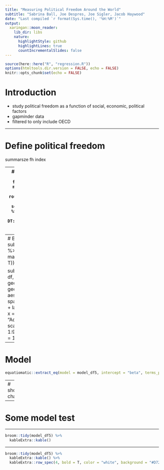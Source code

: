 ```yaml
---
title: "Measuring Political Freedom Around the World"
subtitle: "Sabrina Ball, Joe Despres, Joe Sigler, Jacob Haywood"
date: "Last compiled `r format(Sys.time(), '%H:%M')`"
output:
  xaringan::moon_reader:
    lib_dir: libs
    nature:
      highlightStyle: github
      highlightLines: true
      countIncrementalSlides: false
---
```


```r
source(here::here("R", "regression.R"))
options(htmltools.dir.version = FALSE, echo = FALSE)
knitr::opts_chunk$set(echo = FALSE)
```

# Introduction
- study political freedom as a function of social, economic, political factors
- gapminder data
- filtered to only include OECD

---

# Define political freedom
summarsze fh index

---
# Best Subsets
```r
subsets %>% 
  group_by(df) %>% 
  filter(adj.r.squared == max(adj.r.squared)) %>% 
  mutate_if(is.numeric, round, 3) %>% 
  rename(a_rsq = adj.r.squared) %>% 
  select(df, a_rsq, model) %>% 
  arrange(desc(a_rsq)) %>% 
DT::datatable(fillContainer = FALSE, options = list(pageLength = 3))
```
---
# Best Subsets
```r
r <- subsets %>% group_by(df) %>% summarise(adj = max(adj.r.squared, na.rm = T))

subsets %>% 
  ggplot(aes(x = df, y = adj.r.squared)) + 
  geom_point() + 
  geom_smooth(data = r, aes(df, adj), se = FALSE, span = 0.5, color = "Green") + 
  labs(title = "Best Subsets", x = "Parameters", y = "Adjusted R Squared") + 
  scale_x_continuous(breaks = 1:9) + 
  theme_light(base_size = 12)
```


---
# Model

```r
equatiomatic::extract_eq(model = model_df5, intercept = "beta", terms_per_line = 1)
```

\begin{align}
\operatorname{polrights} = \beta_{0} + \beta_{1}(\operatorname{corruption\_perception\_index\_cpi}) +\\ \beta_{2}(\operatorname{edu\_exp\_gdp\_per\_person}) +\\ \beta_{3}(\operatorname{life\_expectancy\_years}) +\\ \beta_{4}(\operatorname{military\_spending\_pct\_of\_gdp}) +\\ \beta_{5}(\operatorname{murder\_per\_mil\_people}) + \epsilon
\end{align}


---
# show charts

---

# Some model test

---

```r
broom::tidy(model_df5) %>% 
  kableExtra::kable()
```
---

```r
broom::tidy(model_df5) %>% 
  kableExtra::kable() %>% 
  kableExtra::row_spec(4, bold = T, color = "white", background = "#D7261E")
```